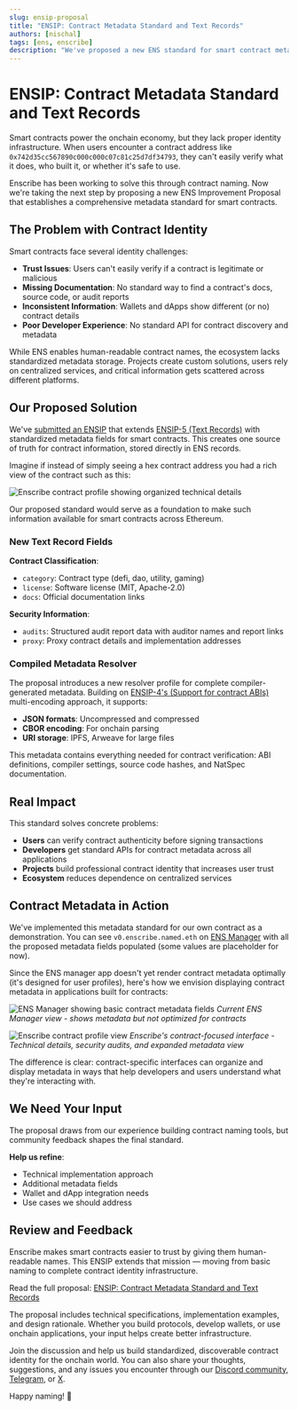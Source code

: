 ```yaml
---
slug: ensip-proposal
title: "ENSIP: Contract Metadata Standard and Text Records"
authors: [nischal]
tags: [ens, enscribe]
description: "We've proposed a new ENS standard for smart contract metadata that enables complete contract identity and verification"
---
```


# ENSIP: Contract Metadata Standard and Text Records

Smart contracts power the onchain economy, but they lack proper identity infrastructure. When users encounter a contract address like `0x742d35cc567890c000c000c07c81c25d7df34793`, they can't easily verify what it does, who built it, or whether it's safe to use.

Enscribe has been working to solve this through contract naming. Now we're taking the next step by proposing a new ENS Improvement Proposal that establishes a comprehensive metadata standard for smart contracts.

## The Problem with Contract Identity

Smart contracts face several identity challenges:

- **Trust Issues**: Users can't easily verify if a contract is legitimate or malicious
- **Missing Documentation**: No standard way to find a contract's docs, source code, or audit reports  
- **Inconsistent Information**: Wallets and dApps show different (or no) contract details
- **Poor Developer Experience**: No standard API for contract discovery and metadata

While ENS enables human-readable contract names, the ecosystem lacks standardized metadata storage. Projects create custom solutions, users rely on centralized services, and critical information gets scattered across different platforms.

## Our Proposed Solution

We've [submitted an ENSIP](https://github.com/ensdomains/ensips/pull/50) that extends [ENSIP-5 (Text Records)](https://docs.ens.domains/ensip/5) with standardized metadata fields for smart contracts. This creates one source of truth for contract information, stored directly in ENS records.

Imagine if instead of simply seeing a hex contract address you had a rich view of the contract such as this:

![Enscribe contract profile showing organized technical details](mock.png)

Our proposed standard would serve as a foundation to make such information available for smart contracts across Ethereum.


### New Text Record Fields

**Contract Classification**:
- `category`: Contract type (defi, dao, utility, gaming)
- `license`: Software license (MIT, Apache-2.0)
- `docs`: Official documentation links

**Security Information**:
- `audits`: Structured audit report data with auditor names and report links
- `proxy`: Proxy contract details and implementation addresses

### Compiled Metadata Resolver

The proposal introduces a new resolver profile for complete compiler-generated metadata. Building on [ENSIP-4's (Support for contract ABIs)](https://docs.ens.domains/ensip/4) multi-encoding approach, it supports:

- **JSON formats**: Uncompressed and compressed
- **CBOR encoding**: For onchain parsing
- **URI storage**: IPFS, Arweave for large files

This metadata contains everything needed for contract verification: ABI definitions, compiler settings, source code hashes, and NatSpec documentation.

## Real Impact

This standard solves concrete problems:

- **Users** can verify contract authenticity before signing transactions
- **Developers** get standard APIs for contract metadata across all applications  
- **Projects** build professional contract identity that increases user trust
- **Ecosystem** reduces dependence on centralized services


## Contract Metadata in Action

We've implemented this metadata standard for our own contract as a demonstration. You can see `v0.enscribe.named.eth` on [ENS Manager](https://sepolia.app.ens.domains/v0.enscribe.named.eth) with all the proposed metadata fields populated (some values are placeholder for now).

Since the ENS manager app doesn't yet render contract metadata optimally (it's designed for user profiles), here's how we envision displaying contract metadata in applications built for contracts:

![ENS Manager showing basic contract metadata fields](ens-manager.png)
*Current ENS Manager view - shows metadata but not optimized for contracts*

![Enscribe contract profile view](mock-expanded.png)
*Enscribe's contract-focused interface - Technical details, security audits, and expanded metadata view*

The difference is clear: contract-specific interfaces can organize and display metadata in ways that help developers and users understand what they're interacting with.

## We Need Your Input

The proposal draws from our experience building contract naming tools, but community feedback shapes the final standard.

**Help us refine**:
- Technical implementation approach
- Additional metadata fields 
- Wallet and dApp integration needs
- Use cases we should address

## Review and Feedback

Enscribe makes smart contracts easier to trust by giving them human-readable names. This ENSIP extends that mission — moving from basic naming to complete contract identity infrastructure.

Read the full proposal: [ENSIP: Contract Metadata Standard and Text Records](https://github.com/ensdomains/ensips/pull/50)

The proposal includes technical specifications, implementation examples, and design rationale. Whether you build protocols, develop wallets, or use onchain applications, your input helps create better infrastructure.

Join the discussion and help us build standardized, discoverable contract identity for the onchain world.  You can also share your thoughts, suggestions, and any issues you encounter through our [Discord community](https://discord.gg/8QUMMdS5GY), [Telegram](https://t.me/enscribers), or [X](https://x.com/enscribe_).

Happy naming! 🚀